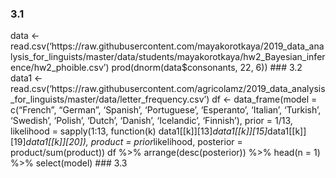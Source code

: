 ### 3.1
data <- read.csv('https://raw.githubusercontent.com/mayakorotkaya/2019_data_analysis_for_linguists/master/data/students/mayakorotkaya/hw2_Bayesian_inference/hw2_phoible.csv')
prod(dnorm(data$consonants, 22, 6))
### 3.2
data1 <- read.csv('https://raw.githubusercontent.com/agricolamz/2019_data_analysis_for_linguists/master/data/letter_frequency.csv')
df <- data_frame(model = c("French", "German", 'Spanish', 'Portuguese', 'Esperanto', 'Italian', 'Turkish', 'Swedish', 'Polish', 'Dutch', 'Danish', 'Icelandic', 'Finnish'),
           prior = 1/13,
           likelihood = sapply(1:13, function(k) data1[[k]][13]*data1[[k]][15]*data1[[k]][19]*data1[[k]][20]),
           product = prior*likelihood,
           posterior = product/sum(product))
df %>% 
  arrange(desc(posterior)) %>%
  head(n = 1) %>% 
  select(model)
### 3.3
